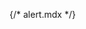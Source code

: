 {/* alert.mdx */}


<Meta of={comStories} name="Docs"/>

<Title />
<Subtitle />
<Description />


> ### [Bootstrap ~5.3.0 documentation on Alerts](https://getbootstrap.com/docs/5.3/components/alerts)
> * [Color](https://getbootstrap.com/docs/5.3/components/alerts/#examples)
> * [Link color](https://getbootstrap.com/docs/5.3/components/alerts/#link-color)
> * [Icons](https://getbootstrap.com/docs/5.3/components/alerts/#icons)
> * [Dismissing](https://getbootstrap.com/docs/5.3/components/alerts/#dismissing)

<Primary />

## Properties
<Controls />

<Stories of={comStories} />


## Source code
[//]: # (Twig Template source code)
<Source code={templateSource} />

